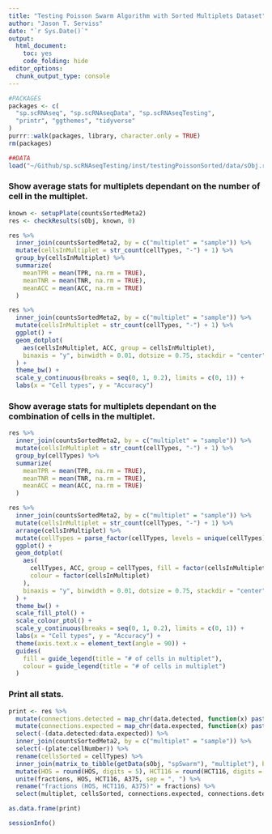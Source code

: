 ```yaml
---
title: "Testing Poisson Swarm Algorithm with Sorted Multiplets Dataset"
author: "Jason T. Serviss"
date: "`r Sys.Date()`"
output:
  html_document:
    toc: yes
    code_folding: hide
editor_options: 
  chunk_output_type: console
---
```


```r
#PACKAGES
packages <- c(
  "sp.scRNAseq", "sp.scRNAseqData", "sp.scRNAseqTesting",
  "printr", "ggthemes", "tidyverse"
)
purrr::walk(packages, library, character.only = TRUE)
rm(packages)

##DATA
load("~/Github/sp.scRNAseqTesting/inst/testingPoissonSorted/data/sObj.rda")
```

### Show average stats for multiplets dependant on the number of cell in the multiplet.
```r
known <- setupPlate(countsSortedMeta2)
res <- checkResults(sObj, known, 0)

res %>%
  inner_join(countsSortedMeta2, by = c("multiplet" = "sample")) %>%
  mutate(cellsInMultiplet = str_count(cellTypes, "-") + 1) %>%
  group_by(cellsInMultiplet) %>%
  summarize(
    meanTPR = mean(TPR, na.rm = TRUE),
    meanTNR = mean(TNR, na.rm = TRUE),
    meanACC = mean(ACC, na.rm = TRUE)
  )

res %>% 
  inner_join(countsSortedMeta2, by = c("multiplet" = "sample")) %>%
  mutate(cellsInMultiplet = str_count(cellTypes, "-") + 1) %>%
  ggplot() +
  geom_dotplot(
    aes(cellsInMultiplet, ACC, group = cellsInMultiplet), 
    binaxis = "y", binwidth = 0.01, dotsize = 0.75, stackdir = "center"
  ) + 
  theme_bw() +
  scale_y_continuous(breaks = seq(0, 1, 0.2), limits = c(0, 1)) +
  labs(x = "Cell types", y = "Accuracy")
```

### Show average stats for multiplets dependant on the combination of cells in the multiplet.
```r
res %>%
  inner_join(countsSortedMeta2, by = c("multiplet" = "sample")) %>%
  mutate(cellsInMultiplet = str_count(cellTypes, "-") + 1) %>%
  group_by(cellTypes) %>%
  summarize(
    meanTPR = mean(TPR, na.rm = TRUE),
    meanTNR = mean(TNR, na.rm = TRUE),
    meanACC = mean(ACC, na.rm = TRUE)
  )

res %>% 
  inner_join(countsSortedMeta2, by = c("multiplet" = "sample")) %>%
  mutate(cellsInMultiplet = str_count(cellTypes, "-") + 1) %>%
  arrange(cellsInMultiplet) %>%
  mutate(cellTypes = parse_factor(cellTypes, levels = unique(cellTypes))) %>%
  ggplot() +
  geom_dotplot(
    aes(
      cellTypes, ACC, group = cellTypes, fill = factor(cellsInMultiplet), 
      colour = factor(cellsInMultiplet)
    ),
    binaxis = "y", binwidth = 0.01, dotsize = 0.75, stackdir = "center"
  ) +
  theme_bw() +
  scale_fill_ptol() +
  scale_colour_ptol() +
  scale_y_continuous(breaks = seq(0, 1, 0.2), limits = c(0, 1)) +
  labs(x = "Cell types", y = "Accuracy") +
  theme(axis.text.x = element_text(angle = 90)) +
  guides(
    fill = guide_legend(title = "# of cells in multiplet"), 
    colour = guide_legend(title = "# of cells in multiplet")
  )
```

### Print all stats.
```r
print <- res %>% 
  mutate(connections.detected = map_chr(data.detected, function(x) paste(unlist(x), collapse = ", "))) %>%
  mutate(connections.expected = map_chr(data.expected, function(x) paste(unlist(x), collapse = ", "))) %>%
  select(-(data.detected:data.expected)) %>%
  inner_join(countsSortedMeta2, by = c("multiplet" = "sample")) %>%
  select(-(plate:cellNumber)) %>%
  rename(cellsSorted = cellTypes) %>%
  inner_join(matrix_to_tibble(getData(sObj, "spSwarm"), "multiplet"), by = "multiplet") %>%
  mutate(HOS = round(HOS, digits = 5), HCT116 = round(HCT116, digits = 5), A375 = round(A375, digits = 5)) %>%
  unite(fractions, HOS, HCT116, A375, sep = ", ") %>%
  rename("fractions (HOS, HCT116, A375)" = fractions) %>%
  select(multiplet, cellsSorted, connections.expected, connections.detected, `fractions (HOS, HCT116, A375)`, tp:ACC)

as.data.frame(print)
```

```r
sessionInfo()
```

